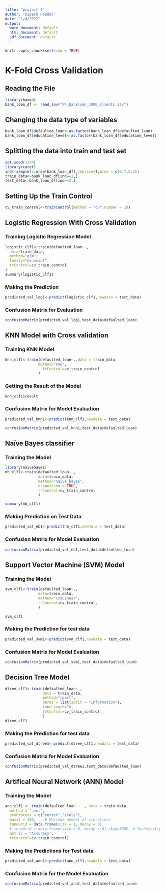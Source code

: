 ```yaml
---
title: "project 4"
author: "Dipesh Poudel"
date: "1/4/2022"
output:
  word_document: default
  html_document: default
  pdf_document: default
---
```


```r
knitr::opts_chunk$set(echo = TRUE)
```


# K-Fold Cross Validation

## Reading the File
```r
library(haven)
bank_loan_df <- read_sav("P4_bankloan_5000_clients.sav")
```

## Changing the data type of variables
```r
bank_loan_df$defaulted_loan<-as.factor(bank_loan_df$defaulted_loan)
bank_loan_df$education_level<-as.factor(bank_loan_df$education_level)
```



## Splitting the data into train and test set
```r
set.seed(1234)
library(caret)
ind<-sample(2,nrow(bank_loan_df),replace=T,prob = c(0.7,0.3))
train_data<-bank_loan_df[ind==1,]
test_data<-bank_loan_df[ind==2,]
```

## Setting Up the Train Control
```r
cv_train_control<-trainControl(method = "cv",number = 10)
```

## Logistic Regression With Cross Validation

### Training Logistic Regression Model
```r
logistic_clf1<-train(defaulted_loan~.,
  data=train_data,
  method="glm",
  family="binomial",
  trControl=cv_train_control
)
summary(logistic_clf1)
```
### Making the Prediction
```r
predicted_val_log1<-predict(logistic_clf1,newdata = test_data)
```

### Confusion Matrix for Evaluation
```r
confusionMatrix(predicted_val_log1,test_data$defaulted_loan)
```
## KNN Model with Cross validation
### Training KNN Model
```r
knn_clf1<-train(defaulted_loan~.,data = train_data,
               method="knn",
                 trControl=cv_train_control
               )
```

### Getting the Result of the Model
```r
knn_clf1$result
```
### Confusion Matrix for Model Evaluation 
```r
predicted_val_knn1<-predict(knn_clf1,newdata = test_data)
```

```r
confusionMatrix(predicted_val_knn1,test_data$defaulted_loan)
```

## Naïve Bayes classifier

### Training the Model
```r
library(naivebayes)
nb_clf1<-train(defaulted_loan~.,
               data=train_data,
               method="naive_bayes",
               usepoisson = TRUE,
               trControl=cv_train_control
               )
```

```r
summary(nb_clf1)
```

### Making Prediction on Test Data
```r
predicted_val_nb1<-predict(nb_clf1,newdata = test_data)
```

### Confusion Matrix for Model Evaluation

```r
confusionMatrix(predicted_val_nb1,test_data$defaulted_loan)
```

## Support Vector Machine (SVM) Model

### Training the Model
```r
svm_clf1<-train(defaulted_loan~.,
               data=train_data,
               method="svmLinear",
               trControl=cv_train_control,
               )
```

```r
svm_clf1
```

### Making the Prediction for test data
```r
predicted_val_svm1<-predict(svm_clf1,newdata = test_data)
```

### Confusion Matrix for Model Evaluation
```r
confusionMatrix(predicted_val_svm1,test_data$defaulted_loan)
```
## Decision Tree Model
```r
dtree_clf1<-train(defaulted_loan~.,
                 data = train_data,
                 method="rpart",
                 parms = list(split = "information"),
                 tuneLength=10,
                 trControl=cv_train_control
                 )
dtree_clf1
```
### Making the Prediction for test data
```r
predicted_val_dtree1<-predict(dtree_clf1,newdata = test_data)
```

### Confusion Matrix for Model Evaluation
```r
confusionMatrix(predicted_val_dtree1,test_data$defaulted_loan)
```

## Artifical Neural Network (ANN) Model

### Training the Model
```r
ann_clf1 <- train(defaulted_loan ~ ., data = train_data, 
  method = "nnet",
  preProcess = c("center","scale"), 
  maxit = 250,    # Maximum number of iterations
  tuneGrid = data.frame(size = 1, decay = 0),
  # tuneGrid = data.frame(size = 0, decay = 0),skip=TRUE, # Technically, this is log-reg
  metric = "Accuracy",
  trControl=cv_train_control)
```

### Making the Predictions for Test data
```r
predicted_val_ann1<-predict(ann_clf1,newdata = test_data)
```

### Confusion Matrix for the Model Evaluation
```r
confusionMatrix(predicted_val_ann1,test_data$defaulted_loan)
```

